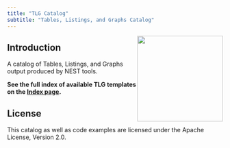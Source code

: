 ```yaml
---
title: "TLG Catalog"
subtitle: "Tables, Listings, and Graphs Catalog"
---
```


<img src="./assets/img/tlgc.png" style="float: right;" width="200;"/>

## Introduction

A catalog of Tables, Listings, and Graphs output produced by NEST tools.

**See the full index of available TLG templates on the [Index page](tlg-index.qmd).**

## License

This catalog as well as code examples are licensed under the Apache License, Version 2.0.

